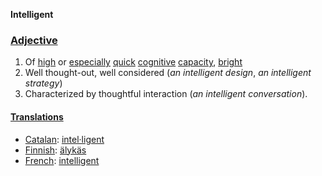 '''Intelligent'''

=== [[Adjective]] ===

# Of [[high]] or [[especial]]ly [[quick]] [[cognitive]] [[capacity]], [[bright]]
# Well thought-out, well considered (''an intelligent design'', ''an intelligent strategy'')
# Characterized by thoughtful interaction (''an intelligent conversation'').

==== [[Translations]] ====

*[[Catalan]]: [[intel·ligent]]
*[[Finnish]]: [[älykäs]]
*[[French]]: [[intelligent]]